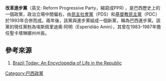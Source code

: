 {{Infobox political party|country=巴西|name=改革進步黨|native_name=Partido Progressista Reformador|leader=[[埃斯佩里迪奧·阿明|埃斯佩里迪奧·阿明]]|abbreviation='''PPR'''|colorcode=blue|logo=|caption=|foundation=1993|dissolved=1995|merger=[[社会民主黨|社会民主黨]]<br>[[基督教民主黨_(巴西)|基督教民主黨 (巴西)]]|merged=[[巴西進步黨|巴西進步黨]]|ideology=[[保守主義|保守主義]]<br>[[基督教民主主義|基督教民主主義]]|position=[[中間偏右|中間偏右]]|national=|headquarters=}}
'''改革進步黨'''（英文: Reform Progressive Party，縮寫成PPR) ，是巴西歷史上的一個政黨，政治立場中間偏右，由[[民主社會黨_(巴西)|民主社會黨]]（PDS）和[[基督教民主黨_(巴西)|基督教民主黨]]（PDC）於1993年合併而成。兩年後，該黨與進步黨組成一個新黨，稱為巴西進步黨。該黨的現任黨𣁽為埃斯佩里迪奧·阿明（Esperidião Amin），其曾在1983-1987年擔任聖卡塔琳娜州州長。

== 參考來源 ==

# [https://books.google.com.hk/books?id=VhkvhllLooUC&pg=PA491&redir_esc=y#v=onepage&q&f=false Brazil Today: An Encyclopedia of Life in the Republic]
{{politics-stub}}

[[Category:巴西政黨|Category:巴西政黨]]